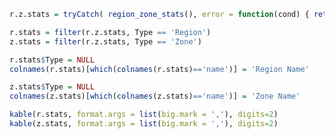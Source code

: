 
```r

r.z.stats = tryCatch( region_zone_stats(), error = function(cond) { return('ERROR: region_zone_stats function not returning correct results.') })

r.stats = filter(r.z.stats, Type == 'Region')
z.stats = filter(r.z.stats, Type == 'Zone')

r.stats$Type = NULL
colnames(r.stats)[which(colnames(r.stats)=='name')] = 'Region Name'

z.stats$Type = NULL
colnames(z.stats)[which(colnames(z.stats)=='name')] = 'Zone Name'

kable(r.stats, format.args = list(big.mark = ','), digits=2)
kable(z.stats, format.args = list(big.mark = ','), digits=2)

```
